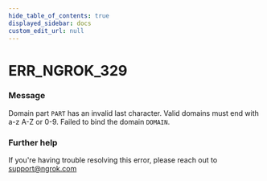 ```yaml
---
hide_table_of_contents: true
displayed_sidebar: docs
custom_edit_url: null
---
```



# ERR_NGROK_329

### Message
Domain part `PART` has an invalid last character. Valid domains must end with a-z A-Z or 0-9. Failed to bind the domain `DOMAIN`.

### Further help
If you're having trouble resolving this error, please reach out to [support@ngrok.com](mailto:support@ngrok.com?subject=Help%20with%20ERR_NGROK_329)


<ErrorDetails error='err_ngrok_329' />
